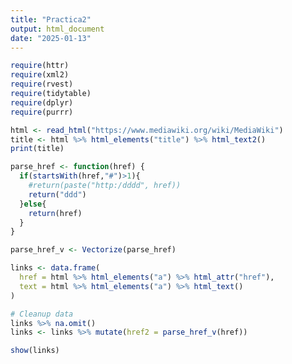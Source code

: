 ---
title: "Practica2"
output: html_document
date: "2025-01-13"
---

```{r setup, include=FALSE}
require(httr)
require(xml2)
require(rvest)
require(tidytable)
require(dplyr)
require(purrr)
```


```{r}
html <- read_html("https://www.mediawiki.org/wiki/MediaWiki")
title <- html %>% html_elements("title") %>% html_text2()
print(title)
```

```{r}
parse_href <- function(href) {
  if(startsWith(href,"#")>1){
    #return(paste("http:/dddd", href))
    return("ddd")
  }else{
    return(href)
  }
}

parse_href_v <- Vectorize(parse_href)

links <- data.frame(
  href = html %>% html_elements("a") %>% html_attr("href"),
  text = html %>% html_elements("a") %>% html_text()
)

# Cleanup data
links %>% na.omit()
links <- links %>% mutate(href2 = parse_href_v(href))

show(links)
```